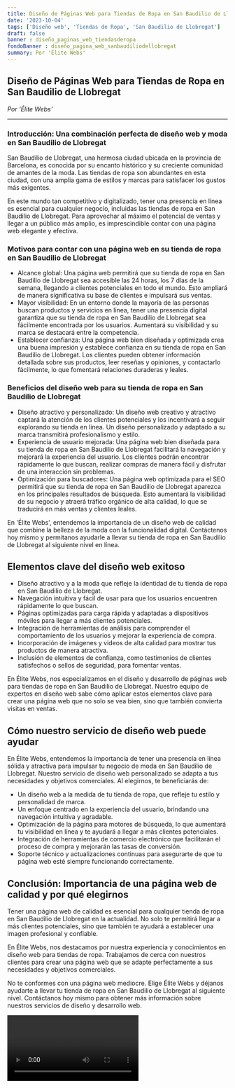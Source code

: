 ```yaml
---
title: Diseño de Páginas Web para Tiendas de Ropa en San Baudilio de Llobregat
date: '2023-10-04'
tags: ['Diseño web', 'Tiendas de Ropa', 'San Baudilio de Llobregat']
draft: false
banner : diseño_paginas_web_tiendasderopa
fondoBanner : diseño_pagina_web_sanbaudiliodellobregat
summary: Por 'Élite Webs'
---
```


## Diseño de Páginas Web para Tiendas de Ropa en San Baudilio de Llobregat

*Por 'Élite Webs'*

---

### Introducción: Una combinación perfecta de diseño web y moda en San Baudilio de Llobregat

San Baudilio de Llobregat, una hermosa ciudad ubicada en la provincia de Barcelona, es conocida por su encanto histórico y su creciente comunidad de amantes de la moda. Las tiendas de ropa son abundantes en esta ciudad, con una amplia gama de estilos y marcas para satisfacer los gustos más exigentes.

En este mundo tan competitivo y digitalizado, tener una presencia en línea es esencial para cualquier negocio, incluidas las tiendas de ropa en San Baudilio de Llobregat. Para aprovechar al máximo el potencial de ventas y llegar a un público más amplio, es imprescindible contar con una página web elegante y efectiva.

### Motivos para contar con una página web en su tienda de ropa en San Baudilio de Llobregat

- Alcance global: Una página web permitirá que su tienda de ropa en San Baudilio de Llobregat sea accesible las 24 horas, los 7 días de la semana, llegando a clientes potenciales en todo el mundo. Esto ampliará de manera significativa su base de clientes e impulsará sus ventas.
- Mayor visibilidad: En un entorno donde la mayoría de las personas buscan productos y servicios en línea, tener una presencia digital garantiza que su tienda de ropa en San Baudilio de Llobregat sea fácilmente encontrada por los usuarios. Aumentará su visibilidad y su marca se destacará entre la competencia.
- Establecer confianza: Una página web bien diseñada y optimizada crea una buena impresión y establece confianza en su tienda de ropa en San Baudilio de Llobregat. Los clientes pueden obtener información detallada sobre sus productos, leer reseñas y opiniones, y contactarlo fácilmente, lo que fomentará relaciones duraderas y leales.

### Beneficios del diseño web para su tienda de ropa en San Baudilio de Llobregat

- Diseño atractivo y personalizado: Un diseño web creativo y atractivo captará la atención de los clientes potenciales y los incentivará a seguir explorando su tienda en línea. Un diseño personalizado y adaptado a su marca transmitirá profesionalismo y estilo.
- Experiencia de usuario mejorada: Una página web bien diseñada para su tienda de ropa en San Baudilio de Llobregat facilitará la navegación y mejorará la experiencia del usuario. Los clientes podrán encontrar rápidamente lo que buscan, realizar compras de manera fácil y disfrutar de una interacción sin problemas.
- Optimización para buscadores: Una página web optimizada para el SEO permitirá que su tienda de ropa en San Baudilio de Llobregat aparezca en los principales resultados de búsqueda. Esto aumentará la visibilidad de su negocio y atraerá tráfico orgánico de alta calidad, lo que se traducirá en más ventas y clientes leales.

En 'Élite Webs', entendemos la importancia de un diseño web de calidad que combine la belleza de la moda con la funcionalidad digital. Contáctenos hoy mismo y permítanos ayudarle a llevar su tienda de ropa en San Baudilio de Llobregat al siguiente nivel en línea.

<GifSeo />

<Cta />

## Elementos clave del diseño web exitoso

- Diseño atractivo y a la moda que refleje la identidad de tu tienda de ropa en San Baudilio de Llobregat.
- Navegación intuitiva y fácil de usar para que los usuarios encuentren rápidamente lo que buscan.
- Páginas optimizadas para carga rápida y adaptadas a dispositivos móviles para llegar a más clientes potenciales.
- Integración de herramientas de análisis para comprender el comportamiento de los usuarios y mejorar la experiencia de compra.
- Incorporación de imágenes y videos de alta calidad para mostrar tus productos de manera atractiva.
- Inclusión de elementos de confianza, como testimonios de clientes satisfechos o sellos de seguridad, para fomentar ventas.

En Élite Webs, nos especializamos en el diseño y desarrollo de páginas web para tiendas de ropa en San Baudilio de Llobregat. Nuestro equipo de expertos en diseño web sabe cómo aplicar estos elementos clave para crear una página web que no solo se vea bien, sino que también convierta visitas en ventas.

## Cómo nuestro servicio de diseño web puede ayudar

En Élite Webs, entendemos la importancia de tener una presencia en línea sólida y atractiva para impulsar tu negocio de moda en San Baudilio de Llobregat. Nuestro servicio de diseño web personalizado se adapta a tus necesidades y objetivos comerciales. Al elegirnos, te beneficiarás de:

- Un diseño web a la medida de tu tienda de ropa, que refleje tu estilo y personalidad de marca.
- Un enfoque centrado en la experiencia del usuario, brindando una navegación intuitiva y agradable.
- Optimización de la página para motores de búsqueda, lo que aumentará tu visibilidad en línea y te ayudará a llegar a más clientes potenciales.
- Integración de herramientas de comercio electrónico que facilitarán el proceso de compra y mejorarán las tasas de conversión.
- Soporte técnico y actualizaciones continuas para asegurarte de que tu página web esté siempre funcionando correctamente.

## Conclusión: Importancia de una página web de calidad y por qué elegirnos

Tener una página web de calidad es esencial para cualquier tienda de ropa en San Baudilio de Llobregat en la actualidad. No solo te permitirá llegar a más clientes potenciales, sino que también te ayudará a establecer una imagen profesional y confiable.

En Élite Webs, nos destacamos por nuestra experiencia y conocimientos en diseño web para tiendas de ropa. Trabajamos de cerca con nuestros clientes para crear una página web que se adapte perfectamente a sus necesidades y objetivos comerciales.

No te conformes con una página web mediocre. Elige Élite Webs y déjanos ayudarte a llevar tu tienda de ropa en San Baudilio de Llobregat al siguiente nivel. Contáctanos hoy mismo para obtener más información sobre nuestros servicios de diseño y desarrollo web.

<Video />

<CtaBot job='Tiendas de Ropa' city='San Baudilio de Llobregat'/>

<Gmaps query='San Baudilio de Llobregat+españa+maps' />